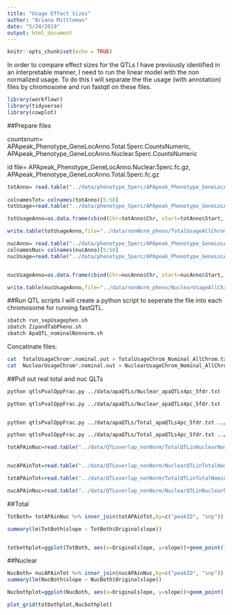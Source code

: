 ```yaml
---
title: "Usage Effect Sizes"
author: "Briana Mittleman"
date: "5/24/2019"
output: html_document
---
```


```r
knitr::opts_chunk$set(echo = TRUE)
```

In order to compare effect sizes for the QTLs I have previously identified in an interpretable manner, I need to run the linear model with the non normalized usage. To do this I will separate the the usage (with annotation) files by chromosome and run fastqtl on these files.  

```r
library(workflowr)
library(tidyverse)
library(cowplot)
```

##Prepare files  

countsnum= APApeak_Phenotype_GeneLocAnno.Total.5perc.CountsNumeric, APApeak_Phenotype_GeneLocAnno.Nuclear.5perc.CountsNumeric

id file= APApeak_Phenotype_GeneLocAnno.Nuclear.5perc.fc.gz, APApeak_Phenotype_GeneLocAnno.Total.5perc.fc.gz



```r
totAnno= read.table("../data/phenotype_5perc/APApeak_Phenotype_GeneLocAnno.Total.5perc.fc.gz", stringsAsFactors = F, header = T) %>% separate(chrom, into=c("Chrchrom", "Start", "End", "ID"),sep=":") %>% mutate(Chr=str_sub(Chrchrom, 4, str_length(Chrchrom)))
                                                                                                                                                                                                                
colnamesTot= colnames(totAnno)[5:58]
totUsage=read.table("../data/phenotype_5perc/APApeak_Phenotype_GeneLocAnno.Total.5perc.CountsNumeric", stringsAsFactors = F, header = F, col.names = colnamesTot) 

totUsageAnno=as.data.frame(cbind(Chr=totAnno$Chr, start=totAnno$Start, end=totAnno$End, ID=totAnno$ID, totUsage ))

write.table(totUsageAnno,file="../data/nonNorm_pheno/TotalUsageAllChrom.txt", col.names = T, row.names = F, quote = F, sep="\t" )
```



```r
nucAnno= read.table("../data/phenotype_5perc/APApeak_Phenotype_GeneLocAnno.Nuclear.5perc.fc.gz", stringsAsFactors = F, header = T)%>% separate(chrom, into=c("Chrchrom", "Start", "End", "ID"),sep=":") %>% mutate(Chr=str_sub(Chrchrom, 4, str_length(Chrchrom)))
colnamesNuc= colnames(nucAnno)[5:58]
nucUsage=read.table("../data/phenotype_5perc/APApeak_Phenotype_GeneLocAnno.Nuclear.5perc.CountsNumeric", stringsAsFactors = F, header = F, col.names = colnamesNuc) 


nucUsageAnno=as.data.frame(cbind(Chr=nucAnno$Chr, start=nucAnno$Start, end=nucAnno$End, ID=nucAnno$ID, nucUsage ))

write.table(nucUsageAnno,file="../data/nonNorm_pheno/NuclearUsageAllChrom.txt", col.names = T, row.names = F, quote = F, sep="\t" )
```


##Run QTL scripts
I will create a python script to seperate the file into each chromosome for running fastQTL.  

```bash
sbatch run_sepUsagephen.sh
sbatch ZipandTabPheno.sh
sbatch ApaQTL_nominalNonnorm.sh
```

Concatinate files:  

```bash
cat  TotalUsageChrom*.nominal.out > TotalUsageChrom_Nominal_AllChrom.txt
cat  NuclearUsageChrom*.nominal.out > NuclearUsageChrom_Nominal_AllChrom.txt

```

##Pull out real total and nuc QLTs  


```bash
python qtlsPvalOppFrac.py ../data/apaQTLs/Nuclear_apaQTLs4pc_5fdr.txt ../data/nonNorm_pheno/TotalUsageChrom_Nominal_AllChrom.txt ../data/QTLoverlap_nonNorm/NuclearQTLinTotalNominal_nonNorm.txt  

python qtlsPvalOppFrac.py ../data/apaQTLs/Nuclear_apaQTLs4pc_5fdr.txt ../data/nonNorm_pheno/NuclearUsageChrom_Nominal_AllChrom.txt ../data/QTLoverlap_nonNorm/NuclearQTLinNuclearNominal_nonNorm.txt  


python qtlsPvalOppFrac.py ../data/apaQTLs/Total_apaQTLs4pc_5fdr.txt ../data/nonNorm_pheno/TotalUsageChrom_Nominal_AllChrom.txt ../data/QTLoverlap_nonNorm/TotalQTLinTotalNominal_nonNorm.txt  

python qtlsPvalOppFrac.py ../data/apaQTLs/Total_apaQTLs4pc_5fdr.txt ../data/nonNorm_pheno/NuclearUsageChrom_Nominal_AllChrom.txt ../data/QTLoverlap_nonNorm/TotalQTLinNuclearNominal_nonNorm.txt  
```



```r
totAPAinNuc=read.table("../data/QTLoverlap_nonNorm/TotalQTLinNuclearNominal_nonNorm.txt", header = F, stringsAsFactors = F, col.names=c("peakID", "snp", "dist", "pval", "slope"))


nucAPAinTot=read.table("../data/QTLoverlap_nonNorm/NuclearQTLinTotalNominal_nonNorm.txt", header = F, stringsAsFactors = F, col.names=c("peakID", "snp", "dist", "pval", "slope"))

totAPAinTot=read.table("../data/QTLoverlap_nonNorm/TotalQTLinTotalNominal_nonNorm.txt", header = F, stringsAsFactors = F, col.names=c("peakID", "snp", "dist", "pval", "slope")) %>% dplyr::select(peakID, snp, slope) %>% dplyr::rename("Originalslope"=slope)

nucAPAinNuc=read.table("../data/QTLoverlap_nonNorm/NuclearQTLinNuclearNominal_nonNorm.txt", header = F, stringsAsFactors = F, col.names=c("peakID", "snp", "dist", "pval", "slope")) %>% dplyr::select(peakID, snp, slope)%>% dplyr::rename("Originalslope"=slope)
```



##Total

```r
TotBoth= totAPAinNuc %>% inner_join(totAPAinTot,by=c("peakID", "snp"))

summary(lm(TotBoth$slope ~ TotBoth$Originalslope))


totbothplot=ggplot(TotBoth, aes(x=Originalslope, y=slope))+geom_point() + geom_smooth(method="lm") + labs(title="Total apaQTL effect sizes", x="Effect size in Nuclear",y="Effect size in Total") + geom_density_2d(col="red") + annotate("text", y=2, x=2, label="R2=.61, slope=0.4")
```
##Nuclear  

```r
NucBoth= nucAPAinTot %>% inner_join(nucAPAinNuc,by=c("peakID", "snp"))
summary(lm(NucBoth$slope ~ NucBoth$Originalslope))

Nucbothplot=ggplot(NucBoth, aes(x=Originalslope, y=slope))+geom_point() + geom_smooth(method="lm") + labs(title="Nuclear apaQTL effect sizes", x="Effect size in Total",y="Effect size in Nuclear") + geom_density_2d(col="red") +  annotate("text", y=2, x=1, label="R2=.81, slope=0.74")
```

```r
plot_grid(totbothplot,Nucbothplot)
```

